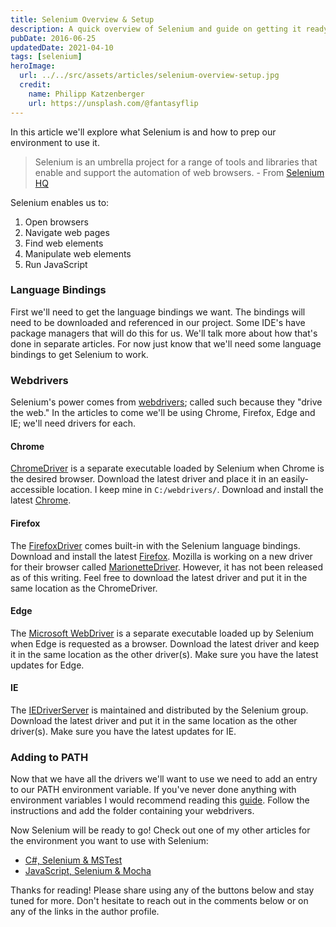 ```yaml
---
title: Selenium Overview & Setup
description: A quick overview of Selenium and guide on getting it ready for glory!
pubDate: 2016-06-25
updatedDate: 2021-04-10
tags: [selenium]
heroImage:
  url: ../../src/assets/articles/selenium-overview-setup.jpg
  credit:
    name: Philipp Katzenberger
    url: https://unsplash.com/@fantasyflip
---
```


In this article we'll explore what Selenium is and how to prep our environment to use it.

> Selenium is an umbrella project for a range of tools and libraries that enable and support the automation of web browsers. - From [Selenium HQ](https://seleniumhq.github.io/docs/index.html)

Selenium enables us to:

1. Open browsers
2. Navigate web pages
3. Find web elements
4. Manipulate web elements
5. Run JavaScript

### Language Bindings

First we'll need to get the language bindings we want. The bindings will need to be downloaded and referenced in our project. Some IDE's have package managers that will do this for us. We'll talk more about how that's done in separate articles. For now just know that we'll need some language bindings to get Selenium to work.

### Webdrivers

Selenium's power comes from [webdrivers](http://docs.seleniumhq.org/docs/03_webdriver.jsp); called such because they "drive the web." In the articles to come we'll be using Chrome, Firefox, Edge and IE; we'll need drivers for each.

#### Chrome

[ChromeDriver](https://sites.google.com/a/chromium.org/chromedriver/) is a separate executable loaded by Selenium when Chrome is the desired browser. Download the latest driver and place it in an easily-accessible location. I keep mine in `C:/webdrivers/`. Download and install the latest [Chrome](https://www.google.com/intl/en/chrome/browser/desktop/index.html).

#### Firefox

The [FirefoxDriver](https://github.com/SeleniumHQ/selenium/wiki/FirefoxDriver) comes built-in with the Selenium language bindings. Download and install the latest [Firefox](https://www.mozilla.org/en-US/firefox/all/).
Mozilla is working on a new driver for their browser called [MarionetteDriver](https://developer.mozilla.org/en-US/docs/Mozilla/QA/Marionette). However, it has not been released as of this writing. Feel free to download the latest driver and put it in the same location as the ChromeDriver.

#### Edge

The [Microsoft WebDriver](https://www.microsoft.com/en-us/download/details.aspx?id=48212) is a separate executable loaded up by Selenium when Edge is requested as a browser. Download the latest driver and keep it in the same location as the other driver(s). Make sure you have the latest updates for Edge.

#### IE

The [IEDriverServer](http://docs.seleniumhq.org/download/) is maintained and distributed by the Selenium group. Download the latest driver and put it in the same location as the other driver(s). Make sure you have the latest updates for IE.

### Adding to PATH

Now that we have all the drivers we'll want to use we need to add an entry to our PATH environment variable. If you've never done anything with environment variables I would recommend reading this [guide](http://www.howtogeek.com/118594/how-to-edit-your-system-path-for-easy-command-line-access/). Follow the instructions and add the folder containing your webdrivers.

Now Selenium will be ready to go! Check out one of my other articles for the environment you want to use with Selenium:

- [C#, Selenium & MSTest](/selenium/dotnet-selenium-mstest-quickstart)
- [JavaScript, Selenium & Mocha](/selenium/js-selenium-mocha-quickstart)

Thanks for reading! Please share using any of the buttons below and stay tuned for more. Don't hesitate to reach out in the comments below or on any of the links in the author profile.
